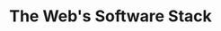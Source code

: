 ---
title: "The Web's Software Stack"
lessons:
 - title: Web Applications
   goals:
   - Explain the role of “client” and “server” in the context of web application programming
   - Explain the primary options for client-server communication in modern web applications
   - Identify places where TypeScript does — and doesn’t! — help with writing correctly-behaving web applications, and identify some of the solutions to functionality TypeScript doesn’t provide
 - title: Architecting Simple Web Services
   goals:
   - Explain what "business logic" is
   - Describe the fundamental differences between the three layers of the controller, service, and repository layers in a C-S-R architecture
   - Explain the difference between “horizontal" and "vertical" scaling
   - Know what someone is talking about when they say "microservices"
 - title: The Context of Asynchronous Programming
   goals:
   - Explain the technical reasons that helped NodeJS became a popular basis for programming web servers
   - Explain what what "synchronous" and "asynchronous" mean in the context of asynchronous programming
   - Differentiate cooperative and preemptive multitasking
   - Differentiate concurrency and parallelism as concepts
   - Identify the uses of callbacks, "classic" promises, and awaited promises in concurrent programming
 - title: Concurrency Patterns in Typescript
   goals:
   - Given a simple program using async/await, work out the order in which the statements in the program will run
   - Write simple programs that create and manage promises using async/await
   - Write simple programs to mask latency with concurrency by using non-blocking IO and Promise.all in TypeScript
 - title: JavaScript in the Browser
   goals:
   - Describe the relationship between JavaScript, TypeScript, HTML, and the Document Object Model (DOM)
   - Explain the historical and present value of "frontend tooling"
 - title: React
   goals:
   - Understand how the React framework binds data (and changes to it) to a UI
   - Explain the relationship between JSX and JavaScript
   - Create simple React components that use state and properties
 - title: React Hooks
   goals:
   - Explain the basic use cases for useEffect
   - Explain when a useEffect is executed, and when its return value is executed
   - Construct simple custom hooks and explain why they are useful.
---